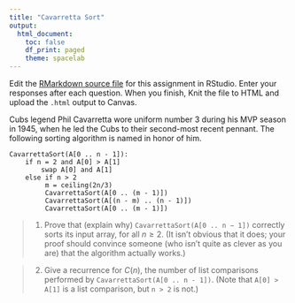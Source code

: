 ```yaml
---
title: "Cavarretta Sort"
output:
  html_document:
    toc: false
    df_print: paged
    theme: spacelab
---
```


Edit the [RMarkdown source file](04cavarrettasort.Rmd) for this assignment in RStudio. Enter your responses after each question. When you finish, Knit the file to HTML and upload the `.html` output to Canvas.

Cubs legend Phil Cavarretta wore uniform number 3 during his MVP season in 1945, when he led the Cubs to their second-most recent pennant. The following sorting algorithm is named in honor of him.

```
CavarrettaSort(A[0 .. n - 1]):
    if n = 2 and A[0] > A[1]
        swap A[0] and A[1]
    else if n > 2
         m = ceiling(2n/3)
         CavarrettaSort(A[0 .. (m - 1)])
         CavarrettaSort(A[(n - m) .. (n - 1)])
         CavarrettaSort(A[0 .. (m - 1)])
```

> 1. Prove that (explain why) `CavarrettaSort(A[0 .. n − 1])` correctly sorts its input array, for all $n\geq 2$. (It isn't obvious that it does; your proof should convince someone (who isn't quite as clever as you are) that the algorithm actually works.)



> 2. Give a recurrence for $C(n)$, the number of list comparisons performed by `CavarrettaSort(A[0 .. n - 1])`. (Note that `A[0] > A[1]` is a list comparison, but `n > 2` is not.)




